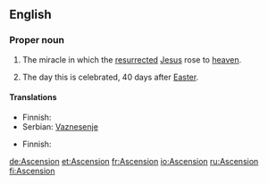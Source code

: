 {{also|ascension|ascensión|Ascensión}}
==English==

===Proper noun===
{{en-proper noun}}

# {{Christianity}} The miracle in which the [[resurrected]] [[Jesus]] rose to [[heaven]].
# The day this is celebrated, 40 days after [[Easter]].

====Translations====
{{trans-top|Christian miracle}}
* Finnish: {{t|fi|taivaaseenastuminen}}
* Serbian: [[Vaznesenje]] {{n}}
{{trans-mid}}
{{trans-bottom}}
{{trans-top|day celebrated}}
* Finnish: {{t|fi|helatorstai}}
{{trans-mid}}
{{trans-bottom}}

[[de:Ascension]]
[[et:Ascension]]
[[fr:Ascension]]
[[io:Ascension]]
[[ru:Ascension]]
[[fi:Ascension]]